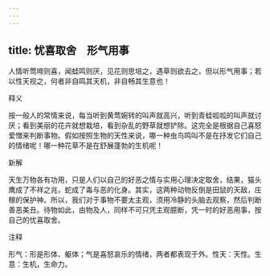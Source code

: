 ```yaml
---
---
---
```

title: 忧喜取舍　形气用事
---



人情听莺啼则喜，闻蛙鸣则厌，见花则思培之，遇草则欲去之，但以形气用事；若以性天视之，何者非自鸣其天机，非自畅其生意也！

释义

按一般人的常情来说，每当听到黄莺婉转的叫声就高兴，听到青蛙呱呱的叫声就讨厌；看到美丽的花卉就想栽培，看到杂乱的野草就想铲除。这完全是根据自己喜怒爱憎来判断事物。假如按照生物的天性来说，哪一种虫鸟鸣叫不是在抒发它们自己的情绪呢！哪一种花草不是在舒展蓬勃的生机呢！

新解

天生万物各有功用，只是人们以自己的好恶之情与实用心理决定取舍，结果，猫头鹰成了不祥之兆，蛇成了毒与恶的化身。其实，这两种动物反倒是田鼠的天敌，庄稼的保护神。所以，我们对于事物不要太主观，须用冷静的头脑去观察，然后判断善恶美丑。待物如此，由物及人，同样不可只凭主观臆断，凭一时的好恶用事，按自己的忧喜取舍。

注释

形气：形是形体、躯体；气是喜怒哀乐的情绪，两者都表现于外。性天：天性。生意：生机，生命力。